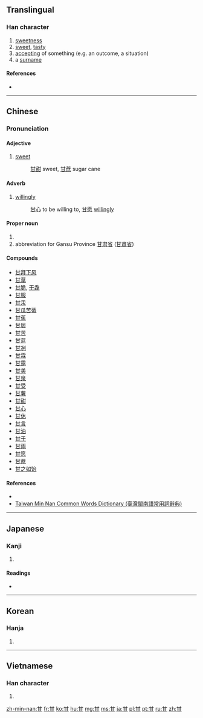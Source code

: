 ==Translingual==
{{stroke order|type=animate}}
{{Han etyl}}

===Han character===
{{Han char|rn=99|rad=甘|as=00|sn=5|four=4477<sub>0</sub>|canj=廿一 (TM)}}

# [[sweetness]]
# [[sweet]], [[tasty]]
# [[accepting]] of something (e.g. an outcome, a situation)
# a [[surname]]

====References====
* {{Han ref|kx=0753.190|dkj=21643|dj=1161.010|hdz=42413.010|uh=7518|ud=29976|bh=A5CC|bd=42444}}

----

==Chinese==
{{zh-forms}}

===Pronunciation===
{{zh-pron
|m=gān
|c=gam1
|h=pfs=kam
|mn=kam
|w=
|mc=y
|oc=y
|ma=|ma2=
|cat=a,n,adv
}}

====Adjective====
{{zh-adj|ts}}

# [[sweet]]
#: [[甘甜]] sweet, [[甘蔗]] sugar cane

====Adverb====
{{zh-adv|ts}}

# [[willingly]]
#: [[甘心]] to be willing to, [[甘愿]] [[willingly]]

====Proper noun====
{{zh-proper noun|ts}}

# {{surname|lang=cmn}}
#  abbreviation for Gansu Province [[甘肃省]] ([[甘肅省]])

====Compounds====
* [[甘拜下风]]
* [[甘草]]
* [[甘脆]], [[干毳]]
* [[甘服]]
* [[甘汞]]
* [[甘瓜苦蒂]]
* [[甘蕉]]
* [[甘居]]
* [[甘苦]]
* [[甘蓝]]
* [[甘冽]]
* [[甘霖]]
* [[甘露]]
* [[甘美]]
* [[甘泉]]
* [[甘受]]
* [[甘薯]]
* [[甘甜]]
* [[甘心]]
* [[甘休]]
* [[甘言]]
* [[甘油]]
* [[甘于]]
* [[甘雨]]
* [[甘愿]]
* [[甘蔗]]
* [[甘之如饴]]

====References====
* {{cite web
| url = http://www.mdbg.net/chindict/chindict.php?page=worddict&wdrst=0&wdqb=甘
| title = 甘
| work = MDBG English to Chinese dictionary ( Based on CC-CEDICT )
| language = Mandarin/English
| accessdate = 2014-03-16}}
* [http://twblg.dict.edu.tw/holodict_new/result_detail.jsp?n_no=1849&curpage=1&sample=%E7%94%98&radiobutton=1&querytarget=1&limit=20&pagenum=1&rowcount=18 Taiwan Min Nan Common Words Dictionary (臺灣閩南語常用詞辭典)]

----

==Japanese==

===Kanji===
{{ja-kanji|grade=c|rs=甘00}}

# {{defn|lang=ja|sort=甘00}}

====Readings====
* {{ja-readings|on=[[かん]] ([[kan]])|kun=[[あまい]] ([[甘い]], [[amai]]), [[うまい]] ([[甘い]], [[umai]]), [[あまんじる]] ([[甘んじる ]], [[amanjiru]])}}

----

==Korean==

===Hanja===
{{ko-hanja|hangeul=감|eumhun=|rv=gam|mr=kam|y=kam}}

# {{defn|lang=ko|sort=甘00}}

----

==Vietnamese==

===Han character===
{{vi-hantu|cam|rs=甘00}}

# {{defn|lang=vi|sort=甘00}}

[[Category:CJKV radicals| ]]

[[zh-min-nan:甘]]
[[fr:甘]]
[[ko:甘]]
[[hu:甘]]
[[mg:甘]]
[[ms:甘]]
[[ja:甘]]
[[pl:甘]]
[[pt:甘]]
[[ru:甘]]
[[zh:甘]]
